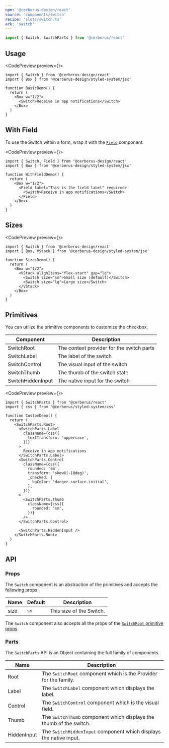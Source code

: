 ```yaml
---
npm: '@cerberus-design/react'
source: 'components/switch'
recipe: 'slots/switch.ts'
ark: 'switch'
---
```



```ts
import { Switch, SwitchParts } from '@cerberus/react'
```

## Usage

<CodePreview preview={<BasicDemo />}>
```tsx title="valid-radio.tsx"
import { Switch } from '@cerberus-design/react'
import { Box } from '@cerberus-design/styled-system/jsx'

function BasicDemo() {
  return (
    <Box w="1/2">
      <Switch>Receive in app notifications</Switch>
    </Box>
  )
}
```
</CodePreview>

## With Field

To use the Switch within a form, wrap it with the [`Field`](./field) component.

<CodePreview preview={<WithFieldDemo />}>
```tsx title="valid-radio.tsx"
import { Switch, Field } from '@cerberus-design/react'
import { Box } from '@cerberus-design/styled-system/jsx'

function WithFieldDemo() {
  return (
    <Box w="1/2">
      <Field label="This is the field label" required>
        <Switch>Receive in app notifications</Switch>
      </Field>
    </Box>
  )
}
```
</CodePreview>

## Sizes

<CodePreview preview={<SizesDemo />}>
```tsx title="valid-radio.tsx"
import { Switch } from '@cerberus-design/react'
import { Box, VStack } from '@cerberus-design/styled-system/jsx'

function SizesDemo() {
  return (
    <Box w="1/2">
      <VStack alignItems="flex-start" gap="lg">
        <Switch size="sm">Small size (default)</Switch>
        <Switch size="lg">Large size</Switch>
      </VStack>
    </Box>
  )
}
```
</CodePreview>

## Primitives

You can utilize the primitive components to customize the checkbox.

| Component | Description |
| --------- | ----------- |
| SwitchRoot    | The context provider for the switch parts |
| SwitchLabel   | The label of the switch |
| SwitchControl   | The visual input of the switch |
| SwitchThumb   | The thumb of the switch state |
| SwitchHiddenInput  | The native input for the switch |

<CodePreview preview={<CustomDemo />}>
```tsx title="custom checkbox"
import { SwitchParts } from '@cerberus/react'
import { css } from '@cerberus/styled-system/css'

function CustomDemo() {
  return (
    <SwitchParts.Root>
      <SwitchParts.Label
        className={css({
          textTransform: 'uppercase',
        })}
      >
        Receive in app notifications
      </SwitchParts.Label>
      <SwitchParts.Control
        className={css({
          rounded: 'sm',
          transform: 'skewX(-10deg)',
          _checked: {
            bgColor: 'danger.surface.initial',
          },
        })}
      >
        <SwitchParts.Thumb
          className={css({
            rounded: 'sm',
          })}
        />
      </SwitchParts.Control>

      <SwitchParts.HiddenInput />
    </SwitchParts.Root>
  )
}
```
</CodePreview>

## API

### Props

The `Switch` component is an abstraction of the primitives and accepts the following props:

| Name     | Default | Description                                            |
| -------- | ------- | ------------------------------------------------------ |
| size     |  `sm`   | This size of the Switch.                             |


The `Switch` component also accepts all the props of the [`SwitchRoot` primitive props](https://ark-ui.com/react/docs/components/switch#api-reference)

### Parts

The `SwitchParts` API is an Object containing the full family of components.

<NoteAdmonition description="It is best to only use the SwitchParts if you are building a custom solution. Importing Object based components will ship every property it includes into your bundle, regardless if you use it or not." />

| Name     | Description                            |
| -------- | -------------------------------------- |
| Root     | The `SwitchRoot` component which is the Provider for the family. |
| Label     | The `SwitchLabel` component which displays the label. |
| Control     | The `SwitchControl` component which is the visual field. |
| Thumb  | The `SwitchThumb` component which displays the thumb of the switch. |
| HiddenInput  | The `SwitchHiddenInput` component which displays the native input. |
